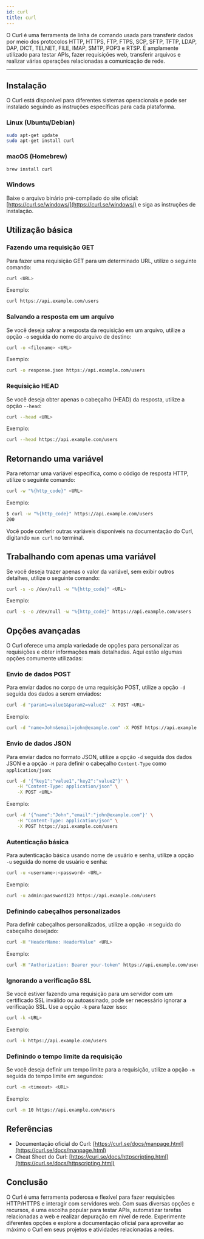 ```yaml
---
id: curl
title: curl
---
```


O Curl é uma ferramenta de linha de comando usada para transferir dados por meio
dos protocolos HTTP, HTTPS, FTP, FTPS, SCP, SFTP, TFTP, LDAP, DAP, DICT, TELNET,
FILE, IMAP, SMTP, POP3 e RTSP. É amplamente utilizado para testar APIs, fazer
requisições web, transferir arquivos e realizar várias operações relacionadas a
comunicação de rede.

---

## Instalação

O Curl está disponível para diferentes sistemas operacionais e pode ser
instalado seguindo as instruções específicas para cada plataforma.

### Linux (Ubuntu/Debian)

```bash
sudo apt-get update
sudo apt-get install curl
```

### macOS (Homebrew)

```bash
brew install curl
```

### Windows

Baixe o arquivo binário pré-compilado do site oficial:
[https://curl.se/windows/](https://curl.se/windows/) e siga as instruções de
instalação.

## Utilização básica

### Fazendo uma requisição GET

Para fazer uma requisição GET para um determinado URL, utilize o seguinte
comando:

```bash
curl <URL>
```

Exemplo:

```bash
curl https://api.example.com/users
```

### Salvando a resposta em um arquivo

Se você deseja salvar a resposta da requisição em um arquivo, utilize a opção
`-o` seguida do nome do arquivo de destino:

```bash
curl -o <filename> <URL>
```

Exemplo:

```bash
curl -o response.json https://api.example.com/users
```

### Requisição HEAD

Se você deseja obter apenas o cabeçalho (HEAD) da resposta, utilize a opção
`--head`:

```bash
curl --head <URL>
```

Exemplo:

```bash
curl --head https://api.example.com/users
```

## Retornando uma variável

Para retornar uma variável específica, como o código de resposta HTTP, utilize o
seguinte comando:

```bash
curl -w "%{http_code}" <URL>
```

Exemplo:

```bash
$ curl -w "%{http_code}" https://api.example.com/users
200
```

Você pode conferir outras variáveis disponíveis na documentação do Curl,
digitando `man curl` no terminal.

## Trabalhando com apenas uma variável

Se você deseja trazer apenas o valor da variável, sem exibir outros detalhes,
utilize o seguinte comando:

```bash
curl -s -o /dev/null -w "%{http_code}" <URL>
```

Exemplo:

```bash
curl -s -o /dev/null -w "%{http_code}" https://api.example.com/users
```

## Opções avançadas

O Curl oferece uma ampla variedade de opções para personalizar as requisições e
obter informações mais detalhadas. Aqui estão algumas opções comumente
utilizadas:

### Envio de dados POST

Para enviar dados no corpo de uma requisição POST, utilize a opção `-d` seguida
dos dados a serem enviados:

```bash
curl -d "param1=value1&param2=value2" -X POST <URL>
```

Exemplo:

```bash
curl -d "name=John&email=john@example.com" -X POST https://api.example.com/users
```

### Envio de dados JSON

Para enviar dados no formato JSON, utilize a opção `-d` seguida dos dados JSON e
a opção `-H` para definir o cabeçalho `Content-Type` como `application/json`:

```bash
curl -d '{"key1":"value1","key2":"value2"}' \
    -H "Content-Type: application/json" \
    -X POST <URL>
```

Exemplo:

```bash
curl -d '{"name":"John","email":"john@example.com"}' \
    -H "Content-Type: application/json" \
    -X POST https://api.example.com/users
```

### Autenticação básica

Para autenticação básica usando nome de usuário e senha, utilize a opção `-u`
seguida do nome de usuário e senha:

```bash
curl -u <username>:<password> <URL>
```

Exemplo:

```bash
curl -u admin:password123 https://api.example.com/users
```

### Definindo cabeçalhos personalizados

Para definir cabeçalhos personalizados, utilize a opção `-H` seguida do
cabeçalho desejado:

```bash
curl -H "HeaderName: HeaderValue" <URL>
```

Exemplo:

```bash
curl -H "Authorization: Bearer your-token" https://api.example.com/users
```

### Ignorando a verificação SSL

Se você estiver fazendo uma requisição para um servidor com um certificado SSL
inválido ou autoassinado, pode ser necessário ignorar a verificação SSL. Use a
opção `-k` para fazer isso:

```bash
curl -k <URL>
```

Exemplo:

```bash
curl -k https://api.example.com/users
```

### Definindo o tempo limite da requisição

Se você deseja definir um tempo limite para a requisição, utilize a opção `-m`
seguida do tempo limite em segundos:

```bash
curl -m <timeout> <URL>
```

Exemplo:

```bash
curl -m 10 https://api.example.com/users
```

## Referências

- Documentação oficial do Curl: [https://curl.se/docs/manpage.html](https://curl.se/docs/manpage.html)
- Cheat Sheet do Curl: [https://curl.se/docs/httpscripting.html](https://curl.se/docs/httpscripting.html)

## Conclusão

O Curl é uma ferramenta poderosa e flexível para fazer requisições HTTP/HTTPS e
interagir com servidores web. Com suas diversas opções e recursos, é uma escolha
popular para testar APIs, automatizar tarefas relacionadas a web e realizar
depuração em nível de rede. Experimente diferentes opções e explore a
documentação oficial para aproveitar ao máximo o Curl em seus projetos e
atividades relacionadas a redes.
